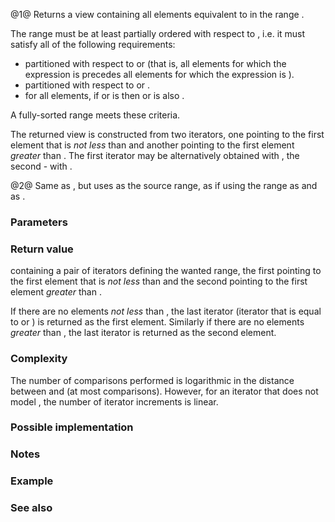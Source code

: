 {{cpp/ranges/title|equal_range}}
{{cpp/algorithm/ranges/navbar}}
{{dcl begin}}
{{dcl header|algorithm}}
{{dcl h|Call signature}}
{{dcl rev begin|num=1}}
{{dcla|anchor=1|since=c++20|until=c++26|1=
template&lt; std::forward_iterator I, std::sentinel_for&lt;I&gt; S,
          class T, class Proj = std::identity,
          std::indirect_strict_weak_order
              &lt;const T*, std::projected&lt;I, Proj&gt;&gt; Comp = ranges::less &gt;
constexpr ranges::subrange&lt;I&gt; equal_range( I first, S last, const T&amp; value,
                                           Comp comp = {}, Proj proj = {} );
}}
{{dcl|since=c++26|1=
template&lt; std::forward_iterator I, std::sentinel_for&lt;I&gt; S,
          class Proj = std::identity,
          class T = std::projected_value_t&lt;I, Proj&gt;,
          std::indirect_strict_weak_order
              &lt;const T*, std::projected&lt;I, Proj&gt;&gt; Comp = ranges::less &gt;
constexpr ranges::subrange&lt;I&gt; equal_range( I first, S last, const T&amp; value,
                                           Comp comp = {}, Proj proj = {} );
}}
{{dcl rev end}}
{{dcl rev begin|num=2}}
{{dcl|since=c++20|until=c++26|1=
template&lt; ranges::forward_range R,
          class T, class Proj = std::identity,
          std::indirect_strict_weak_order
              &lt;const T*, std::projected&lt;ranges::iterator_t&lt;R&gt;,
                                        Proj&gt;&gt; Comp = ranges::less &gt;
constexpr ranges::borrowed_subrange_t&lt;R&gt;
    equal_range( R&amp;&amp; r, const T&amp; value, Comp comp = {}, Proj proj = {} );
}}
{{dcl|since=c++26|1=
template&lt; ranges::forward_range R,
          class Proj = std::identity,
          class T = std::projected_value_t&lt;ranges::iterator_t&lt;R&gt;, Proj&gt;,
          std::indirect_strict_weak_order
              &lt;const T*, std::projected&lt;ranges::iterator_t&lt;R&gt;,
                                        Proj&gt;&gt; Comp = ranges::less &gt;
constexpr ranges::borrowed_subrange_t&lt;R&gt;
    equal_range( R&amp;&amp; r, const T&amp; value, Comp comp = {}, Proj proj = {} );
}}
{{dcl rev end}}
{{dcl end}}

@1@ Returns a view containing all elements equivalent to {{c|value}} in the range {{range|first|last}}.

The range {{range|first|last}} must be at least partially ordered with respect to {{c|value}}, i.e. it must satisfy all of the following requirements:
* partitioned with respect to {{c|element &lt; value}} or {{c|comp(element, value)}} (that is, all elements for which the expression is {{c|true}} precedes all elements for which the expression is {{c|false}}).
* partitioned with respect to {{c|!(value &lt; element)}} or {{c|!comp(value, element)}}.
* for all elements, if {{c|element &lt; value}} or {{c|comp(element, value)}} is {{c|true}} then {{c|!(value &lt; element)}} or {{c|!comp(value, element)}} is also {{c|true}}.
A fully-sorted range meets these criteria.

The returned view is constructed from two iterators, one pointing to the first element that is ''not less'' than {{c|value}} and another pointing to the first element ''greater'' than {{c|value}}. The first iterator may be alternatively obtained with {{lc|std::ranges::lower_bound()}}, the second - with {{lc|std::ranges::upper_bound()}}.

@2@ Same as {{v|1}}, but uses {{c|r}} as the source range, as if using the range {{c|ranges::begin(r)}} as {{c|first}} and {{c|ranges::end(r)}} as {{c|last}}.

{{cpp/ranges/niebloid}}

===Parameters===
{{par begin}}
{{par|first, last|the range of elements to examine}}
{{par|r|the range of the elements to examine}}
{{par|value|value to compare the elements to}}
{{par|comp|if the first argument is ''less'' than (i.e. is ordered before) the second}}
{{par|proj|projection to apply to the elements}}
{{par end}}

===Return value===
{{lc|std::ranges::subrange}} containing a pair of iterators defining the wanted range, the first pointing to the first element that is ''not less'' than {{c|value}} and the second pointing to the first element ''greater'' than {{c|value}}. 

If there are no elements ''not less'' than {{c|value}}, the last iterator (iterator that is equal to {{c|last}} or {{c|ranges::end(r)}}) is returned as the first element. Similarly if there are no elements ''greater'' than {{c|value}}, the last iterator is returned as the second element.

===Complexity===
The number of comparisons performed is logarithmic in the distance between {{c|first}} and {{c|last}} (at most {{math|2 * log{{su|b=2}}(last - first) + O(1)}} comparisons). However, for an iterator that does not model {{lconcept|random_access_iterator}}, the number of iterator increments is linear.

===Possible implementation===
{{eq fun|1=
struct equal_range_fn
{
    template&lt;std::forward_iterator I, std::sentinel_for&lt;I&gt; S,
             class Proj = std::identity, class T = std::projected_value_t&lt;I, Proj&gt;,
             std::indirect_strict_weak_order
                 &lt;const T*, std::projected&lt;I, Proj&gt;&gt; Comp = ranges::less&gt;
    constexpr ranges::subrange&lt;I&gt;
        operator()(I first, S last, const T&amp; value, Comp comp = {}, Proj proj = {}) const
    {
        return ranges::subrange
        (
            ranges::lower_bound(first, last, value, std::ref(comp), std::ref(proj)),
            ranges::upper_bound(first, last, value, std::ref(comp), std::ref(proj))
        );
    }
 
    template&lt;ranges::forward_range R, class Proj = std::identity,
             class T = std::projected_value_t&lt;ranges::iterator_t&lt;R&gt;, Proj&gt;,
             std::indirect_strict_weak_order
                 &lt;const T*, std::projected&lt;ranges::iterator_t&lt;R&gt;,
                                           Proj&gt;&gt; Comp = ranges::less&gt;
    constexpr ranges::borrowed_subrange_t&lt;R&gt;
        operator()(R&amp;&amp; r, const T&amp; value, Comp comp = {}, Proj proj = {}) const
    {
        return (*this)(ranges::begin(r), ranges::end(r), value,
                       std::ref(comp), std::ref(proj));
    }
};
 
inline constexpr equal_range_fn equal_range;
}}

===Notes===
{{feature test macro|__cpp_lib_algorithm_default_value_type|value=202403|std=C++26|[[cpp/language/list initialization|List-initialization]] for algorithms {{vl|1,2}}}}

===Example===
{{example
|code=
#include &lt;algorithm&gt;
#include &lt;compare&gt;
#include &lt;complex&gt;
#include &lt;iostream&gt;
#include &lt;vector&gt;

struct S
{
    int number {};
    char name {};
    // note: name is ignored by these comparison operators
    friend bool operator== (const S s1, const S s2) { return s1.number == s2.number; }
    friend auto operator&lt;=&gt;(const S s1, const S s2) { return s1.number &lt;=&gt; s2.number; }
    friend std::ostream&amp; operator&lt;&lt;(std::ostream&amp; os, S o)
    {
        return os &lt;&lt; '{' &lt;&lt; o.number &lt;&lt; ", '" &lt;&lt; o.name &lt;&lt; "'}";
    }
};

void println(auto rem, const auto&amp; v)
{
    for (std::cout &lt;&lt; rem; const auto&amp; e : v)
        std::cout &lt;&lt; e &lt;&lt; ' ';
    std::cout &lt;&lt; '\n';
}

int main()
{
    // note: not ordered, only partitioned w.r.t. S defined below
    std::vector&lt;S&gt; vec
    {
        {1,'A'}, {2,'B'}, {2,'C'}, {2,'D'}, {4, 'D'}, {4,'G'}, {3,'F'}
    };
    
    const S value{2, '?'};
    
    namespace ranges = std::ranges;
    
    auto a = ranges::equal_range(vec, value);
    println("1. ", a);
    
    auto b = ranges::equal_range(vec.begin(), vec.end(), value);
    println("2. ", b);
    
    auto c = ranges::equal_range(vec, 'D', ranges::less {}, &amp;S::name);
    println("3. ", c);
    
    auto d = ranges::equal_range(vec.begin(), vec.end(), 'D', ranges::less {}, &amp;S::name);
    println("4. ", d);

    using CD = std::complex&lt;double&gt;;
    std::vector&lt;CD&gt; nums{&lt;!----&gt;{1, 0}, {2, 2}, {2, 1}, {3, 0}, {3, 1}&lt;!----&gt;};
    auto cmpz = [](CD x, CD y) { return x.real() &lt; y.real(); };
    #ifdef __cpp_lib_algorithm_default_value_type
        auto p3 = ranges::equal_range(nums, {2, 0}, cmpz);
    #else
        auto p3 = ranges::equal_range(nums, CD{2, 0}, cmpz);
    #endif
    println("5. ", p3);
}
|output=
1. {2, 'B'} {2, 'C'} {2, 'D'}
2. {2, 'B'} {2, 'C'} {2, 'D'}
3. {2, 'D'} {4, 'D'}
4. {2, 'D'} {4, 'D'}
5. (2,2) (2,1)
}}

===See also===
{{dsc begin}}
{{dsc inc|cpp/algorithm/ranges/dsc lower_bound}}
{{dsc inc|cpp/algorithm/ranges/dsc upper_bound}}
{{dsc inc|cpp/algorithm/ranges/dsc binary_search}}
{{dsc inc|cpp/algorithm/ranges/dsc partition}}
{{dsc inc|cpp/algorithm/ranges/dsc equal}}
{{dsc inc|cpp/algorithm/dsc equal_range}}
{{dsc end}}

{{langlinks|es|ja|zh}}